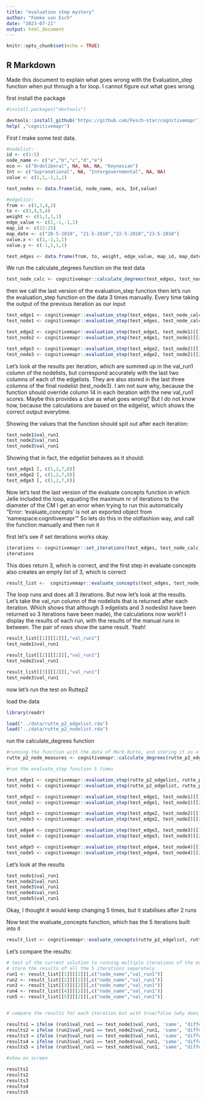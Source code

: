 ```yaml
---
title: "evaluation step mystery"
author: "Femke van Esch"
date: "2023-07-21"
output: html_document
---
```


```r
knitr::opts_chunk$set(echo = TRUE)
```

## R Markdown

Made this document to explain what goes wrong with the Evaluation_step function when put through a for loop. I cannot figure out what goes wrong.

first install the package

```r
#install.packages("devtools")

devtools::install_github('https://github.com/Fesch-star/cognitivemapr')
help( ,"cognitivemapr")
```



First I make some test data.

```r
#nodelist:
id <- c(1:5)
node_name <- c("a","b","c","d","e")
eco <- c("Ordoliberal", NA, NA, NA, "Keynesian")
Int <- c("Supranational", NA, "Intergovernmental", NA, NA)
value <- c(1,1,-1,1,1)

test_nodes <- data.frame(id, node_name, eco, Int,value)

#edgelist:
from <- c(1,3,4,2)
to <- c(3,4,5,4)
weight <- c(1,1,1,1)
edge_value <- c(1,-1,-1,1)
map_id <- c(22:25)
map_date <- c("20-5-2010", "21-5-2010","22-5-2010","23-5-2010")
value.x <- c(1,-1,1,1)
value.y <- c(-1,1,1,1)

test_edges <- data.frame(from, to, weight, edge_value, map_id, map_date,value.x, value.y)
```

We run the calculate_degrees function on the test data

```r
test_node_calc <- cognitivemapr::calculate_degrees(test_edges, test_nodes)
```

then we call the last version of the evaluation_step function 
then let's run the evaluation_step function on the data 3 times manually. Every time taking the output of the previous iteration as our input 

```r
test_edge1 <- cognitivemapr::evaluation_step(test_edges, test_node_calc)[[1]]
test_node1 <- cognitivemapr::evaluation_step(test_edges, test_node_calc)[[2]]

test_edge2 <- cognitivemapr::evaluation_step(test_edge1, test_node1)[[1]]
test_node2 <- cognitivemapr::evaluation_step(test_edge1, test_node1)[[2]]

test_edge3 <- cognitivemapr::evaluation_step(test_edge2, test_node2)[[1]]
test_node3 <- cognitivemapr::evaluation_step(test_edge2, test_node2)[[2]]
```

Let's look at the results per iteration, which are summed up in the val_run1 column of the nodelists, but correspond accurately with the last two columns of each of the edgelists. They are also stored in the last three columns of the final nodelist (test_node3). I am not sure why, because the function should override column 14 in each iteration with the new val_run1 scores. Maybe this provides a clue as what goes wrong? But I do not know how, because the calculations are based on the edgelist, which shows the correct output everytime.

Showing the values that the function should spit out after each iteration:

```r
test_node1$val_run1
test_node2$val_run1
test_node3$val_run1
```
Showing that in fact, the edgelist behaves as it should:

```r
test_edge1 [, c(1,2,7,8)]
test_edge2 [, c(1,2,7,8)]
test_edge3 [, c(1,2,7,8)]
```

Now let's test the last version of the evaluate concepts function in which Jelle included the loop, equating the maximum nr of iterations to the diameter of the CM
I get an error when trying to run this automatically "Error: 'evaluate_concepts' is not an exported object from 'namespace:cognitivemapr'"
So lets do this in the oldfashion way, and call the function manually and then run it

first let's see if set iterations works okay.
```r
iterations <- cognitivemapr::set_iterations(test_edges, test_node_calc)
iterations

```
This does return 3, which is correct, and the first step in evaluate concepts also creates an empty list of 3, which is correct

```r

result_list <-  cognitivemapr::evaluate_concepts(test_edges, test_node_calc)

```

The loop runs and does all 3 iterations. But now let's look at the results. Let's take the val_run column of the nodelists that is returned after each iteration. Which shows that although 3 edgelists and 3 nodeslist have been returned so 3 iterations have been made), the calculations now work!! I display the results of each run, with the results of the manual runs in between. The pair of rows show the same result. Yeah!

```r
result_list[[1]][[2]][,"val_run1"]
test_node1$val_run1

result_list[[2]][[2]][,"val_run1"]
test_node2$val_run1

result_list[[3]][[2]][,"val_run1"]
test_node3$val_run1

```

now let's run the test on Ruttep2


load the data

```r
library(readr)

load("../data/rutte_p2_edgelist.rda")
load("../data/rutte_p2_nodelist.rda")

```

run the calculate_degrees function

```r
#running the function with the data of Mark Rutte, and storing it as a df
rutte_p2_node_measures <- cognitivemapr::calculate_degrees(rutte_p2_edgelist, rutte_p2_nodelist)

```

```r
#run the evaluate_step function 5 times

test_edge1 <- cognitivemapr::evaluation_step(rutte_p2_edgelist, rutte_p2_node_measures)[[1]]
test_node1 <- cognitivemapr::evaluation_step(rutte_p2_edgelist, rutte_p2_node_measures)[[2]]

test_edge2 <- cognitivemapr::evaluation_step(test_edge1, test_node1)[[1]]
test_node2 <- cognitivemapr::evaluation_step(test_edge1, test_node1)[[2]]

test_edge3 <- cognitivemapr::evaluation_step(test_edge2, test_node2)[[1]]
test_node3 <- cognitivemapr::evaluation_step(test_edge2, test_node2)[[2]]

test_edge4 <- cognitivemapr::evaluation_step(test_edge3, test_node3)[[1]]
test_node4 <- cognitivemapr::evaluation_step(test_edge3, test_node3)[[2]]

test_edge5 <- cognitivemapr::evaluation_step(test_edge4, test_node4)[[1]]
test_node5 <- cognitivemapr::evaluation_step(test_edge4, test_node4)[[2]]
```


Let's look at the results
```r
test_node1$val_run1
test_node2$val_run1
test_node3$val_run1
test_node4$val_run1
test_node5$val_run1
```
Okay, I thought it would keep changing 5 times, but it stabilises after 2 runs

Now test the evaluate_concepts function, which has the 5 iterations built into it
```r
result_list <- cognitivemapr::evaluate_concepts(rutte_p2_edgelist, rutte_p2_node_measures)
```


Let's compare the results:
```r
# test of the current solution to running multiple iterations of the evaluate_concepts function:
# store the results of all the 5 iterations seperately
run1 <- result_list[[1]][[2]][,c("node_name","val_run1")]
run2 <- result_list[[2]][[2]][,c("node_name","val_run1")]
run3 <- result_list[[3]][[2]][,c("node_name","val_run1")]
run4 <- result_list[[4]][[2]][,c("node_name","val_run1")]
run5 <- result_list[[5]][[2]][,c("node_name","val_run1")]


# compare the results for each iteration but with true/false (why does it not compare whole lists?)

results1 = ifelse (run1$val_run1 == test_node1$val_run1, 'same', "different")
results2 = ifelse (run2$val_run1 == test_node2$val_run1, 'same', "different")
results3 = ifelse (run3$val_run1 == test_node3$val_run1, 'same', "different")
results4 = ifelse (run3$val_run1 == test_node4$val_run1, 'same', "different")
results5 = ifelse (run3$val_run1 == test_node5$val_run1, 'same', "different")

#show on screen

results1
results2
results3
results4
results5

```








